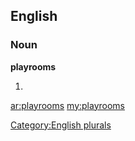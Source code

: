 ==English==

===Noun===
'''playrooms'''

# {{plural of|[[playroom]]}}

[[Category:English plurals]]

[[ar:playrooms]]
[[my:playrooms]]